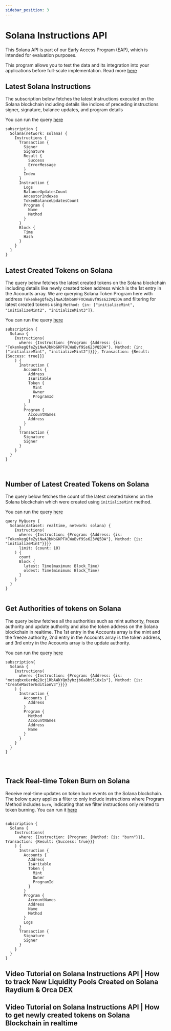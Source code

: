 ```yaml
---
sidebar_position: 3
---
```


# Solana Instructions API

This Solana API is part of our Early Access Program (EAP), which is intended for evaluation purposes.

This program allows you to test the data and its integration into your applications before full-scale implementation. Read more [here](https://docs.bitquery.io/docs/graphql/dataset/EAP/)

<head>
<meta name="title" content="Solana Instructions API | Get decoded Instructions data"/>
<meta name="description" content="Get instructions data executed on Solana including details like indices of preceding instructions signer, signature, balance, and program details etc."/>
<meta name="keywords" content="instructions api, instructions python api, instructions scan api, instructions api docs, DEX Trades crypto api, instructions blockchain api,solana network api"/>
<meta name="robots" content="index, follow"/>
<meta http-equiv="Content-Type" content="text/html; charset=utf-8"/>
<meta name="language" content="English"/>

<!-- Open Graph / Facebook -->

<meta property="og:type" content="website" />
<meta
  property="og:title"
  content="Solana Instructions API | Get decoded Instructions data"
/>
<meta
  property="og:description"
  content="Get instructions data executed on Solana including details like indices of preceding instructions signer, signature, balance, and program details etc."
/>

<!-- Twitter -->

<meta property="twitter:card" content="summary_large_image" />
<meta property="twitter:title" content="Solana Instructions API | Get decoded Instructions data" />
<meta property="twitter:description" content="Get instructions data executed on Solana including details like indices of preceding instructions signer, signature, balance, and program details etc." />
</head>


## Latest Solana Instructions

The subscription below fetches the latest instructions executed on the Solana blockchain including details like indices of preceding instructions signer, signature, balance updates, and program details

You can run the query [here](https://ide.bitquery.io/Latest-Solana-Instructions)

```
subscription {
  Solana(network: solana) {
    Instructions {
      Transaction {
        Signer
        Signature
        Result {
          Success
          ErrorMessage
        }
        Index
      }
      Instruction {
        Logs
        BalanceUpdatesCount
        AncestorIndexes
        TokenBalanceUpdatesCount
        Program {
          Name
          Method
        }
      }
      Block {
        Time
        Hash
      }
    }
  }
}

```

## Latest Created Tokens on Solana

The query below fetches the latest created tokens on the Solana blockchain including details like newly created token address which is the 1st entry in the Accounts array. We are querying Solana Token Program here with address `TokenkegQfeZyiNwAJbNbGKPFXCWuBvf9Ss623VQ5DA` and filtering for latest created tokens using `Method: {in: ["initializeMint", "initializeMint2", "initializeMint3"]}`.

You can run the query [here](https://ide.bitquery.io/Get-newly-created-tokens-on-Solana_1)

```
subscription {
  Solana {
    Instructions(
      where: {Instruction: {Program: {Address: {is: "TokenkegQfeZyiNwAJbNbGKPFXCWuBvf9Ss623VQ5DA"}, Method: {in: ["initializeMint", "initializeMint2"]}}}, Transaction: {Result: {Success: true}}}
    ) {
      Instruction {
        Accounts {
          Address
          IsWritable
          Token {
            Mint
            Owner
            ProgramId
          }
        }
        Program {
          AccountNames
          Address
        }
      }
      Transaction {
        Signature
        Signer
      }
    }
  }
}



```

## Number of Latest Created Tokens on Solana

The query below fetches the count of the latest created tokens on the Solana blockchain which were created using `initializeMint` method.

You can run the query [here](https://ide.bitquery.io/Count---Tokens-created-on-Solana)

```
query MyQuery {
  Solana(dataset: realtime, network: solana) {
    Instructions(
      where: {Instruction: {Program: {Address: {is: "TokenkegQfeZyiNwAJbNbGKPFXCWuBvf9Ss623VQ5DA"}, Method: {is: "initializeMint"}}}}
      limit: {count: 10}
    ) {
      count
      Block {
        latest: Time(maximum: Block_Time)
        oldest: Time(minimum: Block_Time)
      }
    }
  }
}


```

## Get Authorities of tokens on Solana

The query below fetches all the authorities such as mint authority, freeze authority and update authority and also the token address on the Solana blockchain in realtime. The 1st entry in the Accounts array is the mint and the freeze authority, 2nd entry in the Accounts array is the token address, and 3rd entry in the Accounts array is the update authority.

You can run the query [here](https://ide.bitquery.io/get-authorities-of-tokens-on-solana_2)

```
subscription{
  Solana {
    Instructions(
      where: {Instruction: {Program: {Address: {is: "metaqbxxUerdq28cj1RbAWkYQm3ybzjb6a8bt518x1s"}, Method: {is: "CreateMasterEditionV3"}}}}
    ) {
      Instruction {
        Accounts {
          Address
        }
        Program {
          Method
          AccountNames
          Address
          Name
        }
      }
    }
  }
}




```

## Track Real-time Token Burn on Solana

Receive real-time updates on token burn events on the Solana blockchain. The below query applies a filter to only include instructions where
Program Method includes `burn`, indicating that we filter instructions only related to token burning. You can run it [here](https://ide.bitquery.io/track-solana-token-burn-in-realtime_1)

```

subscription {
  Solana {
    Instructions(
      where: {Instruction: {Program: {Method: {is: "burn"}}}, Transaction: {Result: {Success: true}}}
    ) {
      Instruction {
        Accounts {
          Address
          IsWritable
          Token {
            Mint
            Owner
            ProgramId
          }
        }
        Program {
          AccountNames
          Address
          Name
          Method
        }
        Logs
      }
      Transaction {
        Signature
        Signer
      }
    }
  }
}

```

## Video Tutorial on Solana Instructions API | How to track New Liquidity Pools Created on Solana Raydium & Orca DEX

<VideoPlayer url="https://youtu.be/FO4-sYHgF-k?si=xBI9j4gnFxmuzQrU" />

## Video Tutorial on Solana Instructions API | How to get newly created tokens on Solana Blockchain in realtime

<VideoPlayer url="https://www.youtube.com/watch?v=P8BMl0X5d8o" />
